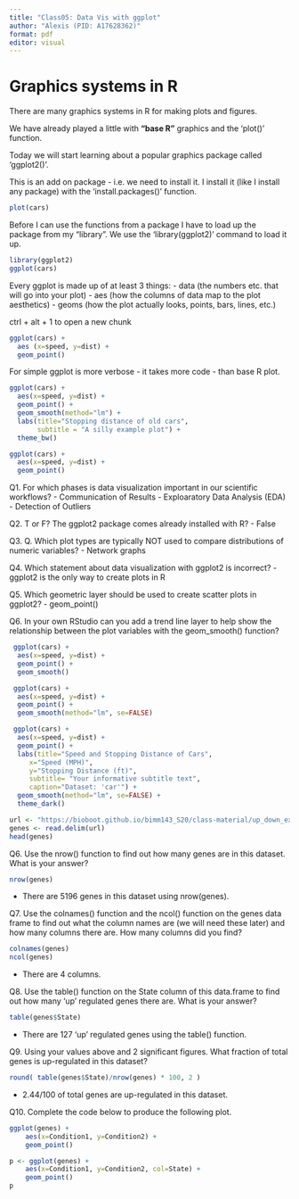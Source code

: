 ```yaml
---
title: "Class05: Data Vis with ggplot"
author: "Alexis (PID: A17628362)"
format: pdf
editor: visual
---
```


# Graphics systems in R

There are many graphics systems in R for making plots and figures.

We have already played a little with **"base R"** graphics and the 'plot()' function.

Today we will start learning about a popular graphics package called 'ggplot2()'.

This is an add on package - i.e. we need to install it. I install it (like I install any package) with the 'install.packages()' function.

```r
plot(cars)
```

Before I can use the functions from a package I have to load up the package from my "library". We use the 'library(ggplot2)' command to load it up.

```r
library(ggplot2)
ggplot(cars)
```

Every ggplot is made up of at least 3 things: - data (the numbers etc. that will go into your plot) - aes (how the columns of data map to the plot aesthetics) - geoms (how the plot actually looks, points, bars, lines, etc.)

ctrl + alt + 1 to open a new chunk

```r
ggplot(cars) + 
  aes (x=speed, y=dist) + 
  geom_point()
```

For simple ggplot is more verbose - it takes more code - than base R plot.

```r
ggplot(cars) + 
  aes(x=speed, y=dist) +
  geom_point() + 
  geom_smooth(method="lm") + 
  labs(title="Stopping distance of old cars",
       subtitle = "A silly example plot") + 
  theme_bw()
```

```r
ggplot(cars) + 
  aes(x=speed, y=dist) + 
  geom_point()
```

Q1. For which phases is data visualization important in our scientific workflows? - Communication of Results - Exploaratory Data Analysis (EDA) - Detection of Outliers

Q2. T or F? The ggplot2 package comes already installed with R? - False

Q3. Q. Which plot types are typically NOT used to compare distributions of numeric variables? - Network graphs

Q4. Which statement about data visualization with ggplot2 is incorrect? - ggplot2 is the only way to create plots in R

Q5. Which geometric layer should be used to create scatter plots in ggplot2? - geom_point()

Q6. In your own RStudio can you add a trend line layer to help show the relationship between the plot variables with the geom_smooth() function?

```r
 ggplot(cars) + 
  aes(x=speed, y=dist) + 
  geom_point() +
  geom_smooth()
```

```r
 ggplot(cars) + 
  aes(x=speed, y=dist) + 
  geom_point() +
  geom_smooth(method="lm", se=FALSE)
```

```r
 ggplot(cars) + 
  aes(x=speed, y=dist) + 
  geom_point() +
  labs(title="Speed and Stopping Distance of Cars",
     x="Speed (MPH)",
     y="Stopping Distance (ft)",
     subtitle= "Your informative subtitle text",
     caption="Dataset: 'car'") + 
  geom_smooth(method="lm", se=FALSE) +
  theme_dark()
```
```r
url <- "https://bioboot.github.io/bimm143_S20/class-material/up_down_expression.txt"
genes <- read.delim(url)
head(genes)
```

Q6. Use the nrow() function to find out how many genes are in this dataset. What is your answer?

```r
nrow(genes)
```
- There are 5196 genes in this dataset using nrow(genes).

Q7. Use the colnames() function and the ncol() function on the genes data frame to find out what the column names are (we will need these later) and how many columns there are. How many columns did you find?
```r
colnames(genes)
ncol(genes)
```
- There are 4 columns.

Q8. Use the table() function on the State column of this data.frame to find out how many ‘up’ regulated genes there are. What is your answer? 
```r
table(genes$State)
```
- There are 127 'up' regulated genes using the table() function.

Q9. Using your values above and 2 significant figures. What fraction of total genes is up-regulated in this dataset? 
```r
round( table(genes$State)/nrow(genes) * 100, 2 )
```
- 2.44/100 of total genes are up-regulated in this dataset.

Q10. Complete the code below to produce the following plot.
```r
ggplot(genes) + 
    aes(x=Condition1, y=Condition2) +
    geom_point()
```

```r
p <- ggplot(genes) + 
    aes(x=Condition1, y=Condition2, col=State) +
    geom_point() 
p
```

